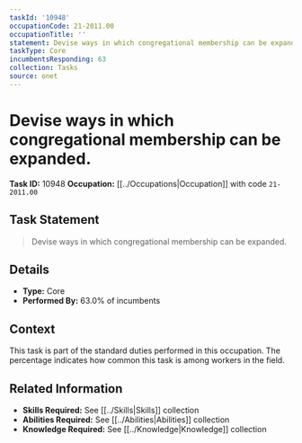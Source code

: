 ```yaml
---
taskId: '10948'
occupationCode: 21-2011.00
occupationTitle: ''
statement: Devise ways in which congregational membership can be expanded.
taskType: Core
incumbentsResponding: 63
collection: Tasks
source: onet
---
```

# Devise ways in which congregational membership can be expanded.

**Task ID:** 10948
**Occupation:** [[../Occupations|Occupation]] with code `21-2011.00`

## Task Statement

> Devise ways in which congregational membership can be expanded.

## Details

- **Type:** Core
- **Performed By:** 63.0% of incumbents

## Context

This task is part of the standard duties performed in this occupation. The percentage indicates how common this task is among workers in the field.

## Related Information

- **Skills Required:** See [[../Skills|Skills]] collection
- **Abilities Required:** See [[../Abilities|Abilities]] collection
- **Knowledge Required:** See [[../Knowledge|Knowledge]] collection

